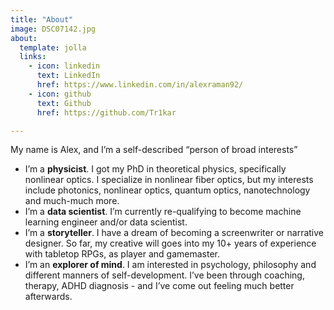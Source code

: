 ```yaml
---
title: "About"
image: DSC07142.jpg
about:
  template: jolla
  links:
    - icon: linkedin
      text: LinkedIn
      href: https://www.linkedin.com/in/alexraman92/
    - icon: github
      text: Github
      href: https://github.com/Tr1kar

---
```


My name is Alex, and I'm a self-described "person of broad interests"

- I'm a **physicist**. I got my PhD in theoretical physics, specifically nonlinear optics. I specialize in nonlinear fiber optics, but my interests include photonics, nonlinear optics, quantum optics, nanotechnology and much-much more.
- I'm a **data scientist**. I'm currently re-qualifying to become machine learning engineer and/or data scientist.
- I'm a **storyteller**. I have a dream of becoming a screenwriter or narrative designer. So far, my creative will goes into my 10+ years of experience with tabletop RPGs, as player and gamemaster.
- I'm an **explorer of mind**. I am interested in psychology, philosophy and different manners of self-development. I've been through coaching, therapy, ADHD diagnosis - and I've come out feeling much better afterwards.